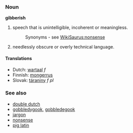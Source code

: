 ===Noun===
'''gibberish'''

#speech that is unintelligible, incoherent or meaningless.
#:Synonyms - see [[WikiSaurus:nonsense]]
#needlessly obscure or overly technical language.

====Translations====
*Dutch: [[wartaal]] ''f''
*Finnish: [[mongerrus]]
*Slovak: [[táraniny]] ''f pl''

===See also===
*[[double dutch]]
*[[gobbledygook]], [[gobbledegook]]
*[[jargon]]
*[[nonsense]]
*[[pig latin]]